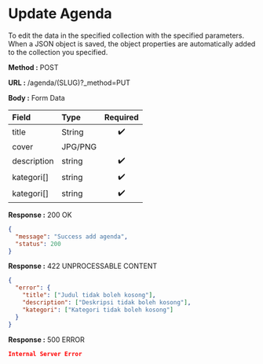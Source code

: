 
# Update Agenda

To edit the data in the specified collection with the specified parameters.
When a JSON object is saved, the object properties are automatically added to the collection you specified.

**Method :** <Badge variant="success">POST</Badge>

**URL :** <Badge variant="dark">/agenda/(SLUG)?_method=PUT</Badge>

**Body :** <Badge variant="purple">Form Data</Badge>

| Field       | Type     | Required |
| :---------- | :------- | :------: |
| title       | String   |    ✔️    |
| cover       | JPG/PNG  |          |
| description | string   |    ✔️    |
| kategori[]  | string   |    ✔️    |
| kategori[]  | string   |    ✔️    |

**Response :** <BadgeOutline variant="success">200 OK</BadgeOutline>

```json
{
  "message": "Success add agenda",
  "status": 200
}
```

**Response :** <BadgeOutline variant="info">422 UNPROCESSABLE CONTENT</BadgeOutline>

```json
{
  "error": {
    "title": ["Judul tidak boleh kosong"],
    "description": ["Deskripsi tidak boleh kosong"],
    "kategori": ["Kategori tidak boleh kosong"]
  }
}
```

**Response :** <BadgeOutline variant="danger">500 ERROR</BadgeOutline>

```json
Internal Server Error
```
